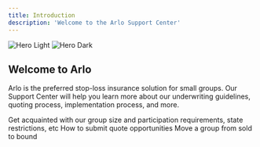 ```yaml
---
title: Introduction
description: 'Welcome to the Arlo Support Center'
---
```


<img
  className="block dark:hidden"
  src="/images/hero-light.svg"
  alt="Hero Light"
/>
<img
  className="hidden dark:block"
  src="/images/hero-dark.svg"
  alt="Hero Dark"
/>

## Welcome to Arlo
Arlo is the preferred stop-loss insurance solution for small groups. Our Support Center will help you learn more about our underwriting guidelines, quoting process, implementation process, and more.

<CardGroup cols={2}>
  <Card
    title="Underwriting Guidelines"
    icon="pen-to-square"
    href="/underwriting-guidelines"
  >
    Get acquainted with our group size and participation requirements, state restrictions, etc
  </Card>
  <Card
    title="Quoting Process"
    icon="stars"
    href="/quoting-process"
  >
    How to submit quote opportunities
  </Card>
  <Card
    title="Implementation Process"
    icon="screwdriver-wrench"
    href="/implementation-process"
  >
    Move a group from sold to bound
  </Card>
</CardGroup>

